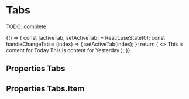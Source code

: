 

<Meta title="Components/Tabs" component={Tabs} />

# Tabs

TODO: complete

<Preview>
  <Story name="default" parameters={{ decorators: [withKnobs, withA11y] }}>
    {() => {
      const [activeTab, setActiveTab] = React.useState(0);
      const handleChangeTab = (index) => {
        setActiveTab(index);
      };
      return (
        <>
          <Tabs activeTab={activeTab} onChange={handleChangeTab}>
            <Tabs.Item label="Today">
              <Text>This is content for Today</Text>
            </Tabs.Item>
            <Tabs.Item label="Yesterday">
              <Text>This is content for Yesterday</Text>
            </Tabs.Item>
          </Tabs>
        </>
      );
    }}
  </Story>
</Preview>

## Properties Tabs

<Props of={Tabs} />

## Properties Tabs.Item

<Props of={Tabs.Item.type} />
